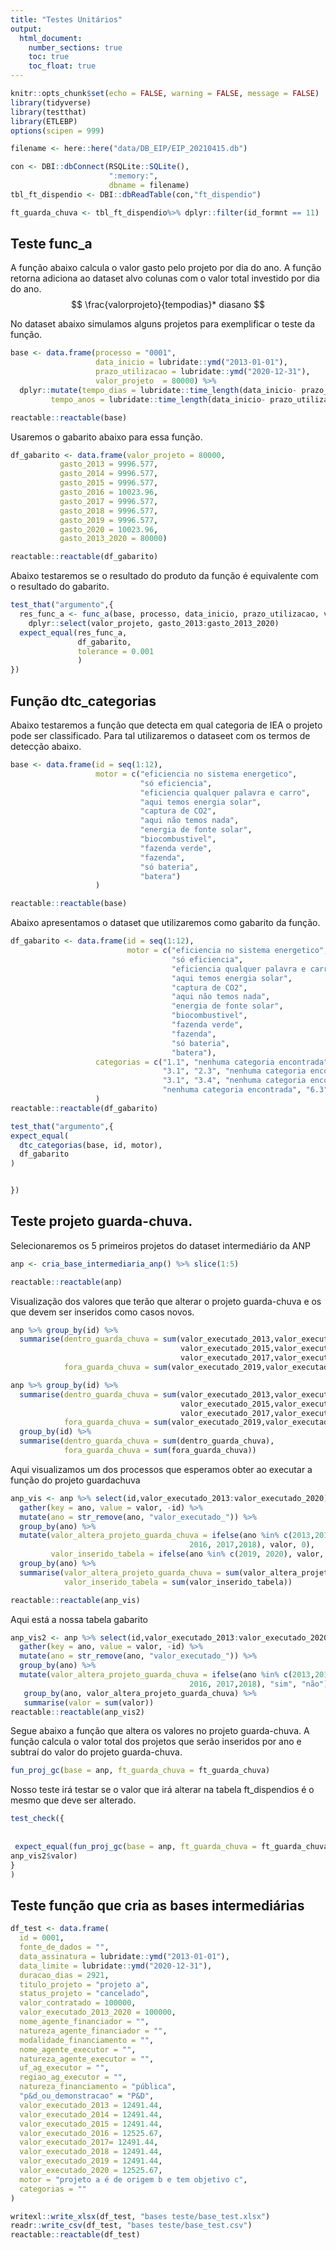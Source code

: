 ```yaml
---
title: "Testes Unitários"
output: 
  html_document:
    number_sections: true
    toc: true
    toc_float: true
---
```


```r
knitr::opts_chunk$set(echo = FALSE, warning = FALSE, message = FALSE)
library(tidyverse)
library(testthat)
library(ETLEBP)
options(scipen = 999)

filename <- here::here("data/DB_EIP/EIP_20210415.db")

con <- DBI::dbConnect(RSQLite::SQLite(),
                      ":memory:",
                      dbname = filename)
tbl_ft_dispendio <- DBI::dbReadTable(con,"ft_dispendio")

ft_guarda_chuva <- tbl_ft_dispendio%>% dplyr::filter(id_formnt == 11)
```

## Teste func_a

A função abaixo calcula o valor gasto pelo projeto por dia do ano. A função retorna adiciona ao dataset alvo colunas com o valor total investido por dia do ano.
$$
\frac{valorprojeto}{tempodias}* diasano
$$

No dataset abaixo simulamos alguns projetos para exemplificar o teste da função.

```r
base <- data.frame(processo = "0001",
                   data_inicio = lubridate::ymd("2013-01-01"),
                   prazo_utilizacao = lubridate::ymd("2020-12-31"),
                   valor_projeto  = 80000) %>%
  dplyr::mutate(tempo_dias = lubridate::time_length(data_inicio- prazo_utilizacao, "days"),
         tempo_anos = lubridate::time_length(data_inicio- prazo_utilizacao, "year"))

reactable::reactable(base)
```

Usaremos o gabarito abaixo para essa função.  

```r
df_gabarito <- data.frame(valor_projeto = 80000,
           gasto_2013 = 9996.577,
           gasto_2014 = 9996.577,
           gasto_2015 = 9996.577,
           gasto_2016 = 10023.96,
           gasto_2017 = 9996.577,
           gasto_2018 = 9996.577,
           gasto_2019 = 9996.577,
           gasto_2020 = 10023.96,
           gasto_2013_2020 = 80000)

reactable::reactable(df_gabarito)
```

Abaixo testaremos se o resultado do produto da função é equivalente com o resultado do gabarito.

```r
test_that("argumento",{
  res_func_a <- func_a(base, processo, data_inicio, prazo_utilizacao, valor_projeto) %>%
    dplyr::select(valor_projeto, gasto_2013:gasto_2013_2020)
  expect_equal(res_func_a,
               df_gabarito,
               tolerance = 0.001
               )
})
```

## Função dtc_categorias

Abaixo testaremos a função que detecta em qual categoria de IEA o projeto pode ser classificado. Para tal utilizaremos o dataseet com os termos de detecção abaixo.

```r
base <- data.frame(id = seq(1:12),
                   motor = c("eficiencia no sistema energetico",
                             "só eficiencia",
                             "eficiencia qualquer palavra e carro",
                             "aqui temos energia solar",
                             "captura de CO2",
                             "aqui não temos nada",
                             "energia de fonte solar",
                             "biocombustivel",
                             "fazenda verde",
                             "fazenda",
                             "só bateria",
                             "batera")
                   )

reactable::reactable(base)
```

Abaixo apresentamos o dataset que utilizaremos como gabarito da função.

```r
df_gabarito <- data.frame(id = seq(1:12),
                          motor = c("eficiencia no sistema energetico",
                                    "só eficiencia",
                                    "eficiencia qualquer palavra e carro",
                                    "aqui temos energia solar",
                                    "captura de CO2",
                                    "aqui não temos nada",
                                    "energia de fonte solar",
                                    "biocombustivel",
                                    "fazenda verde",
                                    "fazenda",
                                    "só bateria",
                                    "batera"),
                   categorias = c("1.1", "nenhuma categoria encontrada", "1.3",
                                  "3.1", "2.3", "nenhuma categoria encontrada",
                                  "3.1", "3.4", "nenhuma categoria encontrada",
                                  "nenhuma categoria encontrada", "6.3", "nenhuma categoria encontrada")
                   )
reactable::reactable(df_gabarito)
```



```r
test_that("argumento",{
expect_equal(
  dtc_categorias(base, id, motor),
  df_gabarito
)


})
```

## Teste projeto guarda-chuva.

Selecionaremos os 5 primeiros projetos do dataset intermediário da ANP
```r
anp <- cria_base_intermediaria_anp() %>% slice(1:5)

reactable::reactable(anp)
```

Visualização dos valores que terão que alterar o projeto guarda-chuva e os que devem ser inseridos como casos novos.

```r
anp %>% group_by(id) %>% 
  summarise(dentro_guarda_chuva = sum(valor_executado_2013,valor_executado_2014,
                                      valor_executado_2015,valor_executado_2016,
                                      valor_executado_2017,valor_executado_2018),
            fora_guarda_chuva = sum(valor_executado_2019,valor_executado_2020))
```

```r
anp %>% group_by(id) %>% 
  summarise(dentro_guarda_chuva = sum(valor_executado_2013,valor_executado_2014,
                                      valor_executado_2015,valor_executado_2016,
                                      valor_executado_2017,valor_executado_2018),
            fora_guarda_chuva = sum(valor_executado_2019,valor_executado_2020)) %>% 
  group_by(id) %>% 
  summarise(dentro_guarda_chuva = sum(dentro_guarda_chuva),
            fora_guarda_chuva = sum(fora_guarda_chuva)) 
```

Aqui visualizamos um dos processos que esperamos obter ao executar a função do projeto guardachuva

```r
anp_vis <- anp %>% select(id,valor_executado_2013:valor_executado_2020) %>% 
  gather(key = ano, value = valor, -id) %>% 
  mutate(ano = str_remove(ano, "valor_executado_")) %>%
  group_by(ano) %>% 
  mutate(valor_altera_projeto_guarda_chuva = ifelse(ano %in% c(2013,2014,2015,
                                        2016, 2017,2018), valor, 0),
         valor_inserido_tabela = ifelse(ano %in% c(2019, 2020), valor, 0)) %>% 
  group_by(ano) %>% 
  summarise(valor_altera_projeto_guarda_chuva = sum(valor_altera_projeto_guarda_chuva),
            valor_inserido_tabela = sum(valor_inserido_tabela))

reactable::reactable(anp_vis)
```

Aqui está a nossa tabela gabarito

```r
anp_vis2 <- anp %>% select(id,valor_executado_2013:valor_executado_2020) %>% 
  gather(key = ano, value = valor, -id) %>% 
  mutate(ano = str_remove(ano, "valor_executado_")) %>%
  group_by(ano) %>% 
  mutate(valor_altera_projeto_guarda_chuva = ifelse(ano %in% c(2013,2014,2015,
                                        2016, 2017,2018), "sim", "não")) %>% 
   group_by(ano, valor_altera_projeto_guarda_chuva) %>% 
   summarise(valor = sum(valor))
reactable::reactable(anp_vis2)
```


Segue abaixo a função que altera os valores no projeto guarda-chuva. A função calcula o valor total dos projetos que serão inseridos por ano e subtraí do valor do projeto guarda-chuva.
```r
fun_proj_gc(base = anp, ft_guarda_chuva = ft_guarda_chuva)
```

Nosso teste irá testar se o valor que irá alterar na tabela ft_dispendios é o mesmo que deve ser alterado.

```r
test_check({
  
  
 expect_equal(fun_proj_gc(base = anp, ft_guarda_chuva = ft_guarda_chuva)$vlr_alterar,
anp_vis2$valor)
}
)
```


## Teste função que cria as bases intermediárias


```r
df_test <- data.frame(
  id = 0001,
  fonte_de_dados = "",
  data_assinatura = lubridate::ymd("2013-01-01"),
  data_limite = lubridate::ymd("2020-12-31"),
  duracao_dias = 2921,
  titulo_projeto = "projeto a",
  status_projeto = "cancelado",
  valor_contratado = 100000,
  valor_executado_2013_2020 = 100000,
  nome_agente_financiador = "",
  natureza_agente_financiador = "",
  modalidade_financiamento = "",
  nome_agente_executor = "",
  natureza_agente_executor = "",
  uf_ag_executor = "",
  regiao_ag_executor = "",
  natureza_financiamento = "pública",
  "p&d_ou_demonstracao" = "P&D",
  valor_executado_2013 = 12491.44,
  valor_executado_2014 = 12491.44,
  valor_executado_2015 = 12491.44,
  valor_executado_2016 = 12525.67,
  valor_executado_2017= 12491.44,
  valor_executado_2018 = 12491.44,
  valor_executado_2019 = 12491.44,
  valor_executado_2020 = 12525.67,
  motor = "projeto a é de origem b e tem objetivo c",
  categorias = ""
)

writexl::write_xlsx(df_test, "bases teste/base_test.xlsx")
readr::write_csv(df_test, "bases teste/base_test.csv")
reactable::reactable(df_test)
```


```r

```

